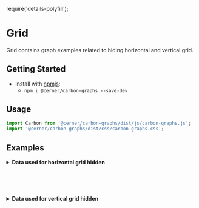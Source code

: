 require('details-polyfill');

# Grid

Grid contains graph examples related to hiding horizontal and vertical grid.

## Getting Started

- Install with [npmjs](https://www.npmjs.com):
  - `npm i @cerner/carbon-graphs --save-dev`

## Usage
```js
import Carbon from '@cerner/carbon-graphs/dist/js/carbon-graphs.js';
import '@cerner/carbon-graphs/dist/css/carbon-graphs.css';
```

## Examples
<HorizontalGridHiddenGraph />

<details>
<summary style={{fontSize: 24 }}>
<b>Data used for horizontal grid hidden</b>
</summary>

### Graph Config object
<HorizontalGridHiddenGraphConfig />

</details>

<br/><br/><br/>

<VerticalGridHiddenGraph />

<details>
<summary style={{fontSize: 24 }}>
<b>Data used for vertical grid hidden</b>
</summary>

### Graph Config object
<VerticalGridHiddenGraphConfig />

</details>

